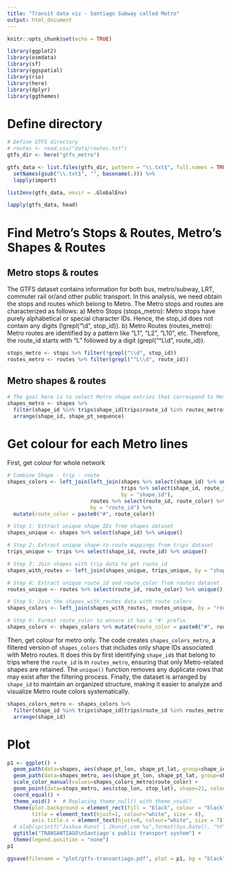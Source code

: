 ```yaml
---
title: "Transit data viz - Santiago Subway called Metro"
output: html_document
---
```


```r
knitr::opts_chunk$set(echo = TRUE)
```

```r
library(ggplot2)
library(osmdata)
library(sf)
library(ggspatial)
library(rio)
library(here)
library(dplyr)
library(ggthemes)
```

# Define directory 

```r
# Define GTFS directory 
# routes <- read.csv("data/routes.txt")
gtfs_dir <- here("gtfs_metro")

gtfs_data <- list.files(gtfs_dir, pattern = "\\.txt$", full.names = TRUE) %>%
  setNames(gsub("\\.txt$", "", basename(.))) %>%
  lapply(import)

list2env(gtfs_data, envir = .GlobalEnv)

lapply(gtfs_data, head)
```

# Find Metro's Stops & Routes, Metro's Shapes & Routes 

## Metro stops & routes

The GTFS dataset contains information for both bus, metro/subway, LRT, commuter rail or/and other public transport. In this analysis, we need obtain the stops and routes which belong to Metro. The Metro stops and routes are characterized as follows:
a) Metro Stops (stops_metro): Metro stops have purely alphabetical or special character IDs. Hence, the stop_id does not contain any digits (!grepl("\\d", stop_id)). 
b) Metro Routes (routes_metro): Metro routes are identified by a pattern like "L1", "L2", "L10", etc. Therefore, the route_id starts with "L" followed by a digit (grepl("^L\\d", route_id)).

```r
stops_metro <- stops %>% filter(!grepl("\\d", stop_id))
routes_metro <- routes %>% filter(grepl("^L\\d", route_id))
```

## Metro shapes & routes 

```r
# The goal here is to select Metro shape entries that correspond to Metro routes.
shapes_metro <- shapes %>% 
  filter(shape_id %in% trips$shape_id[trips$route_id %in% routes_metro$route_id]) %>% # it shows the relations amongst txt file 
  arrange(shape_id, shape_pt_sequence)
```

# Get colour for each Metro lines

First, get colour for whole network 

```r
# Combine Shape - trip - route 
shapes_colors <- left_join(left_join(shapes %>% select(shape_id) %>% unique(),
                                     trips %>% select(shape_id, route_id) %>% unique(),
                                     by = "shape_id"),
                           routes %>% select(route_id, route_color) %>% unique(),
                           by = "route_id") %>%
  mutate(route_color = paste0("#", route_color))

# Step 1: Extract unique shape IDs from shapes dataset
shapes_unique <- shapes %>% select(shape_id) %>% unique()

# Step 2: Extract unique shape-to-route mappings from trips dataset
trips_unique <- trips %>% select(shape_id, route_id) %>% unique()

# Step 3: Join shapes with trip data to get route_id
shapes_with_routes <- left_join(shapes_unique, trips_unique, by = "shape_id")

# Step 4: Extract unique route_id and route_color from routes dataset
routes_unique <- routes %>% select(route_id, route_color) %>% unique()

# Step 5: Join the shapes_with_routes data with route colors
shapes_colors <- left_join(shapes_with_routes, routes_unique, by = "route_id")

# Step 6: Format route_color to ensure it has a '#' prefix
shapes_colors <- shapes_colors %>% mutate(route_color = paste0("#", route_color))
```

Then, get colour for metro only. The code creates `shapes_colors_metro`, a filtered version of `shapes_colors` that includes only shape IDs associated with Metro routes. It does this by first identifying `shape_id`s that belong to trips where the `route_id` is in `routes_metro`, ensuring that only Metro-related shapes are retained. The `unique()` function removes any duplicate rows that may exist after the filtering process. Finally, the dataset is arranged by `shape_id` to maintain an organized structure, making it easier to analyze and visualize Metro route colors systematically.

```r
shapes_colors_metro <- shapes_colors %>%
  filter(shape_id %in% trips$shape_id[trips$route_id %in% routes_metro$route_id]) %>% unique() %>%
  arrange(shape_id)
```

# Plot 

```r
p1 <- ggplot() +
  geom_path(data=shapes, aes(shape_pt_lon, shape_pt_lat, group=shape_id), color="white", size=.2, alpha=.05) +
  geom_path(data=shapes_metro, aes(shape_pt_lon, shape_pt_lat, group=shape_id, colour=shape_id), size = 2, alpha=.7) +
  scale_color_manual(values=shapes_colors_metro$route_color) +
  geom_point(data=stops_metro, aes(stop_lon, stop_lat), shape=21, colour="white", alpha =.8) +
  coord_equal() +
  theme_void() +  # Replacing theme_null() with theme_void()
  theme(plot.background = element_rect(fill = "black", colour = "black"),
        title = element_text(hjust=1, colour="white", size = 8),
        axis.title.x = element_text(hjust=0, colour="white", size = 7)) +
  # xlab(sprintf("Joshua Kunst | Jkunst.com %s",format(Sys.Date(), "%Y"))) +
  ggtitle("TRANSANTIAGO\nSantiago's public transport system") +
  theme(legend.position = "none") 
p1
```

```r
ggsave(filename = "plot/gtfs-transantiago.pdf", plot = p1, bg = "black")
```
